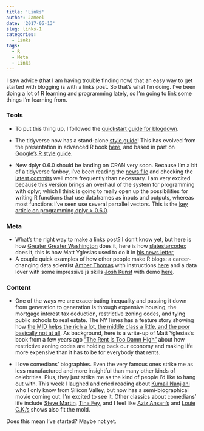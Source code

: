 ```yaml
---
title: 'Links'
author: Jameel
date: '2017-05-13'
slug: links-1
categories:
  - Links
tags:
  - R
  - Meta
  - Links
---
```


I saw advice (that I am having trouble finding now) that an easy way to get started with blogging is with a links post. So that's what I'm doing. I've been doing a lot of R learning and programming lately, so I'm going to link some things I'm learning from.

### Tools

* To put this thing up, I followed the [quickstart guide for blogdown](https://bookdown.org/yihui/blogdown/).

* The tidyverse now has a stand-alone [style guide](http://style.tidyverse.org/)! This has evolved from the presentation in advanced R book [here](http://adv-r.had.co.nz/Style.html), and based in part on [Google's R style guide](https://google.github.io/styleguide/Rguide.xml).

* New dplyr 0.6.0 should be landing on CRAN very soon. Because I'm a bit of a tidyverse fanboy, I've been reading the [news file](https://github.com/tidyverse/dplyr/blob/master/NEWS.md) and checking the [latest commits](https://github.com/tidyverse/dplyr/commits/master) well more frequently than necessary. I am very excited because this version brings an overhaul of the system for programming with dplyr, which I think is going to really open up the possibilities for writing R functions that use dataframes as inputs and outputs, whereas most functions I've seen use several parrallel vectors. This is the [key article on programming dplyr > 0.6.0](http://dplyr.tidyverse.org/articles/programming.html). 

### Meta

* What's the right way to make a links post? I don't know yet, but here is how [Greater Greater Washington](https://ggwash.org/view/63404/breakfast-links-hogan-makes-a-legal-push-for-action-on-purple-line) does it,
here is how [slatestarcodex](http://slatestarcodex.com/2017/05/09/links-517-rip-van-linkle/) does it, this is how Matt Yglesias used to do it in [his news letter](http://tinyletter.com/mattyglesias/letters/don-t-fall-for-their-hypocrisy), 
* A couple quick examples of how other people make R blogs: a career-changing data scientist [Amber Thomas](https://proquestionasker.github.io/) with instructions [here](https://proquestionasker.github.io/blog/Making_Site/) and a data lover with some impressive js skills [Josh Kunst](http://jkunst.com/) with demo [here](http://jkunst.com/r/just-another-way-to-make-a-r-flavored-blog/?utm_content=buffer5e98b&utm_medium=social&utm_source=twitter.com&utm_campaign=buffer).

### Content

* One of the ways we are exacerbating inequality and passing it down from generation to generation is through expensive housing, the mortgage interest tax deduction, restrictive zoning codes, and tying public schools to real estate. The NYTimes has a feature story showing how [the MID helps the rich a lot, the middle class a little, and the poor basically not at all](https://www.nytimes.com/2017/05/09/magazine/how-homeownership-became-the-engine-of-american-inequality.html?smid=tw-share). As background, here is a write-up of Matt Yglesias's book from a few years ago ["The Rent is Too Damn High"](https://www.theatlantic.com/business/archive/2012/03/the-rent-really-is-too-damn-high/254718/) about how restrictive zoning codes are holding back our economy and making life more expensive than it has to be for everybody that rents.

* I love comedians' biographies. Even the very famous ones strike me as less manufactured and more insightful than many other kinds of celebrities. Plus, they just strike me as the kind of people I'd like to hang out with. This week I laughed and cried reading about [Kumail Nanjiani](http://www.newyorker.com/magazine/2017/05/08/kumail-nanjianis-culture-clash-comedy) who I only know from Silicon Valley, but now has a semi-biographical movie coming out. I'm excited to see it. Other classics about comedians' life include [Steve Martin](https://www.goodreads.com/book/show/773858.Born_Standing_Up?ac=1&from_search=true), [Tina Fey](https://www.goodreads.com/book/show/9418327-bossypants), and I feel like [Aziz Ansari's](https://www.theatlantic.com/entertainment/archive/2015/11/master-of-none-is-aziz-ansaris-best-work-yet/414439/) and [Louie C.K.'s](http://www.npr.org/2015/04/28/402560343/louis-c-k-on-life-and-standup-i-live-in-service-for-my-kids) shows also fit the mold.

Does this mean I've started? Maybe not yet.